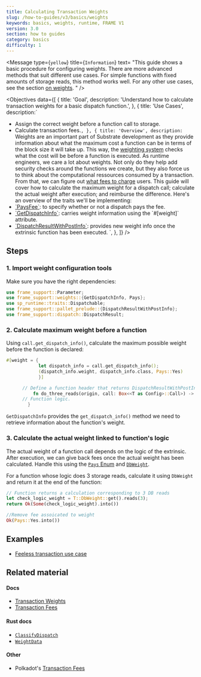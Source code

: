 ```yaml
---
title: Calculating Transaction Weights
slug: /how-to-guides/v3/basics/weights
keywords: basics, weights, runtime, FRAME V1
version: 3.0 
section: how to guides
category: basics
difficulty: 1
---
```


<Message
  type={`yellow`}
  title={`Information`}
  text=
    "This guide shows a basic procedure for configuring weights. There are more
    advanced methods that suit different use cases. For simple functions with fixed amounts
    of storage reads, this method works well. For any other use cases, see the section 
    [on weights](/how-to-guides/v3/weights/calculate-fees).
    "
/>

<Objectives
  data={[
    {
      title: 'Goal',
      description: 'Understand how to calculate transaction weights for a basic dispatch function.',
    },
    {
      title: 'Use Cases',
      description:`
- Assign the correct weight before a function call to storage.
- Calculate transaction fees.`,
    },
    {
      title: 'Overview',
      description:
        `Weights are an important part of Substrate development as they provide information about what the maximum cost a function can 
        be in terms of the block size it will take up. This way, the [weighting system](/v3/concepts/weight) 
        checks what the cost will be before 
        a function is executed. As runtime engineers, we care a lot about weights. Not only do they help add security checks around the 
        functions we create, but they also force us to think about the computational ressources consumed by a transaction. From that, we 
        can figure out [what fees to charge](/v3/runtime/weights-and-fees) users.
        This guide will cover how to calculate the maximum weight for a dispatch call; calculate the actual weight after execution; and
        reimburse the difference.
        Here's an overview of the traits we'll be implementing:
- [\`PaysFee\`](/rustdocs/latest/frame_support/weights/trait.PaysFee.html): to specify whether or not a dispatch pays the fee.
- [\`GetDispatchInfo\`](/rustdocs/latest/frame_support/weights/trait.GetDispatchInfo.html): carries weight information using the \`#[weight]\` attribute.
- [\`DispatchResultWithPostInfo\`](/rustdocs/latest/frame_support/dispatch/type.DispatchResultWithPostInfo.html): provides new weight info once the extrinsic function has been executed.
	    `,
    },
  ]}
/>

## Steps

### 1. Import weight configuration tools

Make sure you have the right dependencies:

```rust
use frame_support::Parameter;
use frame_support::weights::{GetDispatchInfo, Pays};
use sp_runtime::traits::Dispatchable;
use frame_support::pallet_prelude::{DispatchResultWithPostInfo};
use frame_support::dispatch::DispatchResult;
```

### 2. Calculate maximum weight before a function

Using `call.get_dispatch_info()`, calculate the maximum possible weight before the function is declared:

```rust
#[weight = {
			let dispatch_info = call.get_dispatch_info();
			(dispatch_info.weight, dispatch_info.class, Pays::Yes)
            }]

      // Define a function header that returns DispatchResultWithPostInfo.
		  fn do_three_reads(origin, call: Box<<T as Config>::Call>) -> DispatchResultWithPostInfo {
      // Function logic.
        }
```

`GetDispatchInfo` provides the `get_dispatch_info()` method we need to retrieve information about the function's weight.

### 3. Calculate the actual weight linked to function's logic

The actual weight of a function call depends on the logic of the extrinsic. After execution, we can give back fees once the actual weight has been calculated. Handle this using the [`Pays` Enum][pays-rustdocs] and [`DbWeight`][dbweight-rustdocs].

For a function whose logic does 3 storage reads, calculate it using `DbWeight` and return it at the end of the function:

```rust
// Function returns a calculation corresponding to 3 DB reads
let check_logic_weight = T::DbWeight::get().reads(3);
return Ok(Some(check_logic_weight).into())

//Remove fee assoicated to weight
Ok(Pays::Yes.into())
```

## Examples

- [Feeless transaction use case](https://github.com/shawntabrizi/substrate-feeless-token-factory#user-story)

## Related material

#### Docs

- [Transaction Weights](/v3/concepts/weight)
- [Transaction Fees](/v3/runtime/weights-and-fees)

#### Rust docs

- [`ClassifyDispatch`](/rustdocs/latest/frame_support/weights/trait.ClassifyDispatch.html)
- [`WeightData`](/rustdocs/latest/frame_support/weights/trait.WeighData.html)

#### Other

- Polkadot's [Transaction Fees](https://wiki.polkadot.network/docs/en/learn-transaction-fees)

[pays-rustdocs]: /rustdocs/latest/frame_support/weights/enum.Pays.html
[dbweight-rustdocs]: /rustdocs/latest/frame_system/pallet/trait.Config.html#associatedtype.DbWeight
